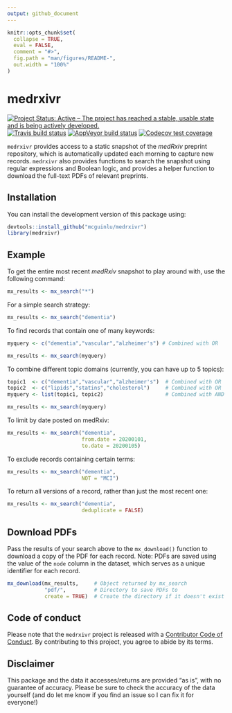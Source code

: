 ```yaml
---
output: github_document
---
```


<!-- README.md is generated from README.Rmd. Please edit that file -->

```r
knitr::opts_chunk$set(
  collapse = TRUE,
  eval = FALSE,
  comment = "#>",
  fig.path = "man/figures/README-",
  out.width = "100%"
)
```

# medrxivr

<!-- badges: start -->
[![Project Status: Active – The project has reached a stable, usable state and is being actively developed.](https://www.repostatus.org/badges/latest/active.svg)](https://www.repostatus.org/#active)
<br>
[![Travis build status](https://travis-ci.com/mcguinlu/medrxivr.svg?branch=master)](https://travis-ci.com/mcguinlu/medrxivr)
[![AppVeyor build status](https://ci.appveyor.com/api/projects/status/github/mcguinlu/medrxivr?branch=master&svg=true)](https://ci.appveyor.com/project/mcguinlu/medrxivr)
[![Codecov test coverage](https://codecov.io/gh/mcguinlu/medrxivr/branch/master/graph/badge.svg)](https://codecov.io/gh/mcguinlu/medrxivr?branch=master)
<!-- badges: end -->

`medrxivr` provides access to a static snapshot of the _medRxiv_ preprint repository, which is automatically updated each morning to capture new records. `medrxivr` also provides functions to search the snapshot using regular expressions and Boolean logic, and provides a helper function to download the full-text PDFs of relevant preprints.

## Installation

You can install the development version of this package using:

``` r
devtools::install_github("mcguinlu/medrxivr")
library(medrxivr)
```

## Example

To get the entire most recent _medRxiv_ snapshot to play around with, use the following command:

``` r

mx_results <- mx_search("*")

```

For a simple search strategy:

``` r

mx_results <- mx_search("dementia")

```

To find records that contain one of many keywords:

``` r

myquery <- c("dementia","vascular","alzheimer's") # Combined with OR

mx_results <- mx_search(myquery)

```

To combine different topic domains (currently, you can have up to 5 topics):

``` r

topic1  <- c("dementia","vascular","alzheimer's")  # Combined with OR
topic2  <- c("lipids","statins","cholesterol")     # Combined with OR
myquery <- list(topic1, topic2)                    # Combined with AND

mx_results <- mx_search(myquery)

```

To limit by date posted on medRxiv:

```r
mx_results <- mx_search("dementia",
                        from.date = 20200101,
                        to.date = 20200105)
```

To exclude records containing certain terms:

```r
mx_results <- mx_search("dementia",
                        NOT = "MCI")
```

To return all versions of a record, rather than just the most recent one:

```r
mx_results <- mx_search("dementia",
                        deduplicate = FALSE)
```

## Download PDFs

Pass the results of your search above to the `mx_download()` function to download a copy of the PDF for each record. Note: PDFs are saved using the value of the `node` column in the dataset, which serves as a unique identifier for each record.

```r

mx_download(mx_results,     # Object returned by mx_search
            "pdf/",         # Directory to save PDFs to 
            create = TRUE)  # Create the directory if it doesn't exist

```

## Code of conduct

Please note that the `medrxivr` project is released with a
[Contributor Code of Conduct](CODE_OF_CONDUCT.md).
By contributing to this project, you agree to abide by its terms.

## Disclaimer

This package and the data it accesses/returns are provided "as is", with no guarantee of accuracy. Please be sure to check the accuracy of the data yourself (and do let me know if you find an issue so I can fix it for everyone!)

